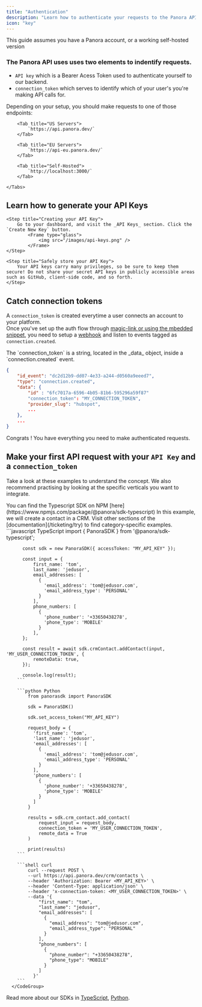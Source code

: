 ```yaml
---
title: "Authentication"
description: "Learn how to authenticate your requests to the Panora API."
icon: "key"
---
```


<Note>
  This guide assumes you have a Panora account, or a working self-hosted version
</Note>

### The Panora API uses uses two elements to indentify requests.

- `API key` which is a Bearer Acess Token used to authenticate yourself to our backend.
- `connection_token` which serves to identify which of your user's you're making API calls for.

Depending on your setup, you should make requests to one of those endpoints:

<Tabs>

        <Tab title="US Servers">
            `https://api.panora.dev/`
        </Tab>

        <Tab title="EU Servers">
            `https://api-eu.panora.dev/`
        </Tab>

        <Tab title="Self-Hosted">
            `http://localhost:3000/`
        </Tab>

    </Tabs>

## Learn how to generate your API Keys

<Steps>

    <Step title="Creating your API Key">
        Go to your dashboard, and visit the _API Keys_ section. Click the `Create New Key` button.
            <Frame type="glass">
                <img src="/images/api-keys.png" />
            </Frame>
    </Step>

    <Step title="Safely store your API Key">
        Your API keys carry many privileges, so be sure to keep them secure! Do not share your secret API keys in publicly accessible areas such as GitHub, client-side code, and so forth.
    </Step>

</Steps>

## Catch connection tokens

A `connection_token` is created everytime a user connects an account to your platform.<br/>
Once you've set up the auth flow through [magic-link or using the mbedded snippet](/quick-start), you need to setup a [webhook](/webhooks/overview) and listen to events tagged as `connection.created`.

<Info>
  The `connection_token` is a string, located in the _data_ object, inside a
  `connection.created` event.
</Info>

```json Example connection.created event
{
    "id_event": "dc2d12b9-dd07-4e33-a244-d0560a9eeed7",
    "type": "connection.created",
    "data": {
        "id" : "6fc7017a-6596-4b05-81b6-595296a59f87"
        "connection_token": "MY_CONNECTION_TOKEN",
        "provider_slug": "hubspot",
        ...
    },
    ...
}
```

Congrats ! You have everything you need to make authenticated requests.

## Make your first API request with your `API Key` and a `connection_token`

Take a look at these examples to understand the concept.
We also recommend practising by looking at the specific verticals you want to integrate.

<Info>
        You can find the Typescript SDK on NPM
        [here](https://www.npmjs.com/package/@panora/sdk-typescript)
      </Info>
      In this example, we will create a contact in a CRM. Visit other sections of the [documentation](/ticketing/try) to find category-specific examples.
      <CodeGroup>
        ```javascript TypeScript
          import { PanoraSDK } from '@panora/sdk-typescript';

          const sdk = new PanoraSDK({ accessToken: "MY_API_KEY" });

          const input = {
              first_name: 'tom',
              last_name: 'jedusor',
              email_addresses: [
                {
                  'email_address': 'tom@jedusor.com',
                  'email_address_type': 'PERSONAL'
                }
              ],
              phone_numbers: [
                {
                  'phone_number': '+33650438278',
                  'phone_type': 'MOBILE'
                }
              ],
          };

          const result = await sdk.crmContact.addContact(input, 'MY_USER_CONNECTION_TOKEN', {
              remoteData: true,
          });

          console.log(result);
        ```

        ```python Python
            from panorasdk import PanoraSDK

            sdk = PanoraSDK()

            sdk.set_access_token("MY_API_KEY")

            request_body = {
              'first_name': 'tom',
              'last_name': 'jedusor',
              'email_addresses': [
                {
                  'email_address': 'tom@jedusor.com',
                  'email_address_type': 'PERSONAL'
                }
              ],
              'phone_numbers': [
                {
                  'phone_number': '+33650438278',
                  'phone_type': 'MOBILE'
                }
              ]
            }

            results = sdk.crm_contact.add_contact(
                request_input = request_body,
                connection_token = 'MY_USER_CONNECTION_TOKEN',
                remote_data = True
            )

            print(results)
        ```

        ```shell curl
            curl --request POST \
            --url https://api.panora.dev/crm/contacts \
            --header 'Authorization: Bearer <MY_API_KEY>' \
            --header 'Content-Type: application/json' \
            --header 'x-connection-token: <MY_USER_CONNECTION_TOKEN>' \
            --data '{
                "first_name": "tom",
                "last_name": "jedusor",
                "email_addresses": [
                  {
                    "email_address": "tom@jedusor.com",
                    "email_address_type": "PERSONAL"
                  }
                ],
                "phone_numbers": [
                  {
                    "phone_number": "+33650438278",
                    "phone_type": "MOBILE"
                  }
                ]
              }'
        ```
      </CodeGroup>

Read more about our SDKs in [TypeScript](/backend-sdk/typescript), [Python](/backend-sdk/python).
